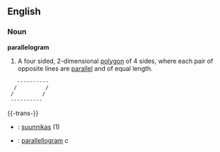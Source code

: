 ==English==
===Noun===
'''parallelogram'''

# A four sided, 2-dimensional [[polygon]] of 4 sides, where each pair of opposite lines are [[parallel]] and of equal length.

    ----------
   /         /
  /         /
  ----------


{{-trans-}}
*{{fi}}: [[suunnikas]] (1)
*{{sv}}: [[parallellogram]] ''c''